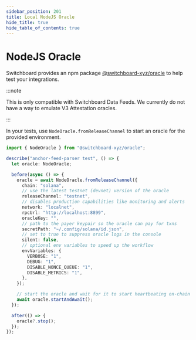 ```yaml
---
sidebar_position: 201
title: Local NodeJS Oracle
hide_title: true
hide_table_of_contents: true
---
```


# NodeJS Oracle

Switchboard provides an npm package [@switchboard-xyz/oracle](/api/oracle) to help test your integrations.

:::note

This is only compatible with Switchboard Data Feeds. We currently do not have a way to emulate V3 Attestation oracles.

:::

In your tests, use `NodeOracle.fromReleaseChannel` to start an oracle for the provided environment.

```ts
import { NodeOracle } from "@switchboard-xyz/oracle";

describe("anchor-feed-parser test", () => {
  let oracle: NodeOracle;

  before(async () => {
    oracle = await NodeOracle.fromReleaseChannel({
      chain: "solana",
      // use the latest testnet (devnet) version of the oracle
      releaseChannel: "testnet",
      // disables production capabilities like monitoring and alerts
      network: "localnet",
      rpcUrl: "http://localhost:8899",
      oracleKey: "",
      // path to the payer keypair so the oracle can pay for txns
      secretPath: "~/.config/solana/id.json",
      // set to true to suppress oracle logs in the console
      silent: false,
      // optional env variables to speed up the workflow
      envVariables: {
        VERBOSE: "1",
        DEBUG: "1",
        DISABLE_NONCE_QUEUE: "1",
        DISABLE_METRICS: "1",
      },
    });

    // start the oracle and wait for it to start heartbeating on-chain
    await oracle.startAndAwait();
  });

  after(() => {
    oracle?.stop();
  });
});
```

